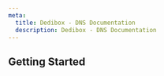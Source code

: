 ```yaml
---
meta:
  title: Dedibox - DNS Documentation
  description: Dedibox - DNS Documentation
---
```


<ProductHeader
   productName="Dedibox - DNS"
   productLogo="dedibox"
   description="Dedibox DNS allows you to configure the DNS settings of your Dedibox server."
   url="DNS Concepts"
   label="/dedibox-network/dns/concepts/"
/>

## Getting Started

<Grid>
    <SummaryCard
        title="Concepts"
        icon="information-circle-outline"
        description="Core concepts that give you a better understanding of DNS."
        label="View Concepts"
        url="/dedibox-network/dns/concepts/"
    />
    <SummaryCard
        title="How-tos"
        icon="help-circle-outline"
        description="Check our guides to buying and managing your DNS."
        label="View How-tos"
        url="/dedibox-network/dns/how-to/"
    />
</Grid>

